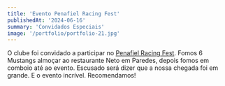 ```yaml
---
title: 'Evento Penafiel Racing Fest'
publishedAt: '2024-06-16'
summary: 'Convidados Especiais'
image: '/portfolio/portfolio-21.jpg'
---
```


O clube foi convidado a participar no [Penafiel Racing Fest](https://racingfest.pt/). Fomos 6 Mustangs almoçar ao restaurante Neto em Paredes, depois fomos em comboio até ao evento. Escusado será dizer que a nossa chegada foi em grande. E o evento incrível. Recomendamos!
